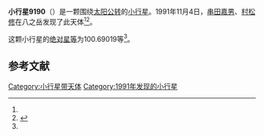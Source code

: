 {{Infobox planet
| bgcolour = #FFFFC0
| name = 9190 Masako
| symbol = 
| image = 
| caption = 
| discovery = yes
| discovery_ref = 
| discoverer = [[串田嘉男|串田嘉男]]、[[村松修|村松修]]
| discovery_site = [[八之岳|八之岳]] 
| discovered = 1991年11月4日
| designations = yes
| mp_name = 
| named_after = 
| alt_names = 1991 VR1/ 1973 AL / 1983 PM / 1985 FE1
| mp_category = [[主带小行星|主带小行星]]
| orbit_ref = <ref name="a">[http://ssd.jpl.nasa.gov/sbdb.cgi?sstr=9190 9190 Masako] {{Wayback|url=http://ssd.jpl.nasa.gov/sbdb.cgi?sstr=9190 |date=20201124034703 }}，小行星數據庫瀏覽器（JPL Small-Body Database Browser）－[[美国国家航空航天局|美国国家航空航天局]]喷气推进实验室</ref>
| epoch = 2456400.5 (2013年4月18日更新)
| aphelion = {{convert|2.9888408|AU|km|3|abbr=on|lk=out}}
| perihelion = {{convert|1.9166288|AU|km|3|abbr=on}}
| semimajor = {{convert|2.4527348|AU|km|3|abbr=on}}
| eccentricity = 0.2185748
| period = 1403.053778 [[日|日]]<br />3.84[[儒略年|儒略年]]
| avg_speed = 
| inclination = 5.62399
| asc_node = 316.22832
| mean_anomaly = 
| arg_peri = 100.69019
| satellites = 
| physical_characteristics = yes
| dimensions = 
| mass = 
| density = 
| surface_grav = 
| escape_velocity = 
| sidereal_day = 
| axial_tilt = 
| pole_ecliptic_lat = 
| pole_ecliptic_lon = 
| albedo = 
| temperatures= 
| temp_name1 = 
| mean_temp_1 = 
| max_temp_1 = 
| temp_name2 = 
| max_temp_2 = 
| spectral_type = 
| abs_magnitude = 100.69019
}}

'''小行星9190'''（{{lang-en|9190 Masako}}）是一颗围绕[[太阳|太阳]][[公转|公转]]的[[小行星|小行星]]。1991年11月4日，[[串田嘉男|串田嘉男]]、[[村松修|村松修]]在八之岳发现了此天体<ref name="a" /><ref>{{cite news|title=小行星列表|url=http://cfa-www.harvard.edu/iau/lists/NumberedMPs.txt|accessdate=2013-07-08|newspaper=哈佛大学|archive-date=2008-05-17|archive-url=https://web.archive.org/web/20080517010638/http://cfa-www.harvard.edu/iau/lists/NumberedMPs.txt|dead-url=no}}</ref>。

这颗小行星的[[绝对星等|绝对星等]]为100.69019等<ref name="a" />。

==参考文献==
{{reflist}}
{{Minor Planet Number|[[小行星9189|小行星9189]]|[[小行星9191|小行星9191]]}}

{{小天体}}

[[Category:小行星带天体|Category:小行星带天体]]
[[Category:1991年发现的小行星|Category:1991年发现的小行星]]

{{asteroid-stub}}